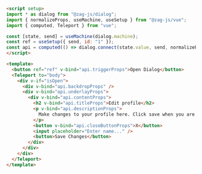 ```md
<script setup>
import * as dialog from "@zag-js/dialog";
import { normalizeProps, useMachine, useSetup } from "@zag-js/vue";
import { computed, Teleport } from "vue";

const [state, send] = useMachine(dialog.machine);
const ref = useSetup({ send, id: "1" });
const api = computed(() => dialog.connect(state.value, send, normalizeProps));
</script>

<template>
  <button ref="ref" v-bind="api.triggerProps">Open Dialog</button>
  <Teleport to="body">
    <div v-if="isOpen">
      <div v-bind="api.backdropProps" />
      <div v-bind="api.underlayProps">
        <div v-bind="api.contentProps">
          <h2 v-bind="api.titleProps">Edit profile</h2>
          <p v-bind="api.descriptionProps">
            Make changes to your profile here. Click save when you are done.
          </p>
          <button v-bind="api.closeButtonProps">X</button>
          <input placeholder="Enter name..." />
          <button>Save Changes</button>
        </div>
      </div>
    </div>
  </Teleport>
</template>
```
